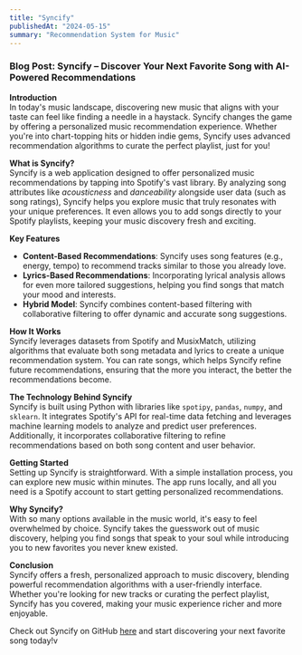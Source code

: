 ```yaml
---
title: "Syncify"
publishedAt: "2024-05-15"
summary: "Recommendation System for Music"
---
```


### Blog Post: Syncify – Discover Your Next Favorite Song with AI-Powered Recommendations

**Introduction**  
In today's music landscape, discovering new music that aligns with your taste can feel like finding a needle in a haystack. Syncify changes the game by offering a personalized music recommendation experience. Whether you're into chart-topping hits or hidden indie gems, Syncify uses advanced recommendation algorithms to curate the perfect playlist, just for you!

**What is Syncify?**  
Syncify is a web application designed to offer personalized music recommendations by tapping into Spotify's vast library. By analyzing song attributes like _acousticness_ and _danceability_ alongside user data (such as song ratings), Syncify helps you explore music that truly resonates with your unique preferences. It even allows you to add songs directly to your Spotify playlists, keeping your music discovery fresh and exciting.

**Key Features**

- **Content-Based Recommendations**: Syncify uses song features (e.g., energy, tempo) to recommend tracks similar to those you already love.
- **Lyrics-Based Recommendations**: Incorporating lyrical analysis allows for even more tailored suggestions, helping you find songs that match your mood and interests.
- **Hybrid Model**: Syncify combines content-based filtering with collaborative filtering to offer dynamic and accurate song suggestions.

**How It Works**  
Syncify leverages datasets from Spotify and MusixMatch, utilizing algorithms that evaluate both song metadata and lyrics to create a unique recommendation system. You can rate songs, which helps Syncify refine future recommendations, ensuring that the more you interact, the better the recommendations become.

**The Technology Behind Syncify**  
Syncify is built using Python with libraries like `spotipy`, `pandas`, `numpy`, and `sklearn`. It integrates Spotify's API for real-time data fetching and leverages machine learning models to analyze and predict user preferences. Additionally, it incorporates collaborative filtering to refine recommendations based on both song content and user behavior.

**Getting Started**  
Setting up Syncify is straightforward. With a simple installation process, you can explore new music within minutes. The app runs locally, and all you need is a Spotify account to start getting personalized recommendations.

**Why Syncify?**  
With so many options available in the music world, it's easy to feel overwhelmed by choice. Syncify takes the guesswork out of music discovery, helping you find songs that speak to your soul while introducing you to new favorites you never knew existed.

**Conclusion**  
Syncify offers a fresh, personalized approach to music discovery, blending powerful recommendation algorithms with a user-friendly interface. Whether you're looking for new tracks or curating the perfect playlist, Syncify has you covered, making your music experience richer and more enjoyable.

Check out Syncify on GitHub [here](https://github.com/s-haider10/Syncify) and start discovering your next favorite song today!v
